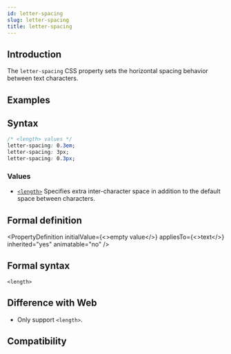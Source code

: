 ```yaml
---
id: letter-spacing
slug: letter-spacing
title: letter-spacing
---
```


## Introduction

The `letter-spacing` CSS property sets the horizontal spacing behavior between text characters.

## Examples


<Go
  example="css-api"
  defaultFile="src/letter-spacing/App.tsx"
  img="https://lf-lynx.tiktok-cdns.com/obj/lynx-artifacts-oss-sg/lynx-website/assets/doc/css/letter-spacing.jpg"
  entry="src/letter-spacing"
  defaultEntryFile="dist/letter-spacing.lynx.bundle"
/>

## Syntax

```css
/* <length> values */
letter-spacing: 0.3em;
letter-spacing: 3px;
letter-spacing: 0.3px;
```

### Values

- [`<length>`](/api/css/data-type/length.mdx)
  Specifies extra inter-character space in addition to the default space between characters.

## Formal definition


<PropertyDefinition
  initialValue={<>empty value</>}
  appliesTo={<>text</>}
  inherited="yes"
  animatable="no"
/>

## Formal syntax

```
<length>
```

## Difference with Web

- Only support `<length>`.

## Compatibility


<LegacyCompatTable metadata="css/properties/letter-spacing" />
